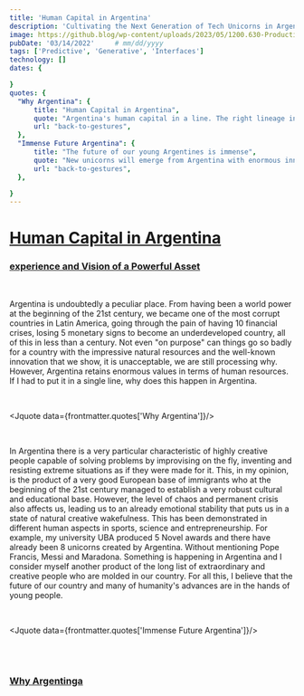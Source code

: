 ```yaml
---
title: 'Human Capital in Argentina'
description: 'Cultivating the Next Generation of Tech Unicorns in Argentina'
image: https://github.blog/wp-content/uploads/2023/05/1200.630-Productivity-wLogo@2x.png?resize=1600%2C850
pubDate: '03/14/2022'     # mm/dd/yyyy
tags: ['Predictive', 'Generative', 'Interfaces']
technology: []
dates: {

}
quotes: {
  "Why Argentina": {
      title: "Human Capital in Argentina",
      quote: "Argentina's human capital in a line. The right lineage in the wrong place",
      url: "back-to-gestures",
  },
  "Immense Future Argentina": {
      title: "The future of our young Argentines is immense",
      quote: "New unicorns will emerge from Argentina with enormous innovation and capacity to adapt to the future that began October 2022",
      url: "back-to-gestures",
  },

}
---
```


# [Human Capital in Argentina](#human-capital-in-argentina)
### [experience and Vision of a Powerful Asset](#experience-and-vision-of-a-powerful-asset)

<br/>

Argentina is undoubtedly a peculiar place. From having been a world power at the beginning of the 21st century, we became one of the most corrupt countries in Latin America, going through the pain of having 10 financial crises, losing 5 monetary signs to become an underdeveloped country, all of this in less than a century. Not even "on purpose" can things go so badly for a country with the impressive natural resources and the well-known innovation that we show, it is unacceptable, we are still processing why. However, Argentina retains enormous values in terms of human resources. If I had to put it in a single line, why does this happen in Argentina.

<br/>

<Jquote data={frontmatter.quotes['Why Argentina']}/>

<br/>

In Argentina there is a very particular characteristic of highly creative people capable of solving problems by improvising on the fly, inventing and resisting extreme situations as if they were made for it. This, in my opinion, is the product of a very good European base of immigrants who at the beginning of the 21st century managed to establish a very robust cultural and educational base. However, the level of chaos and permanent crisis also affects us, leading us to an already emotional stability that puts us in a state of natural creative wakefulness. This has been demonstrated in different human aspects in sports, science and entrepreneurship. For example, my university UBA produced 5 Novel awards and there have already been 8 unicorns created by Argentina. Without mentioning Pope Francis, Messi and Maradona. Something is happening in Argentina and I consider myself another product of the long list of extraordinary and creative people who are molded in our country. For all this, I believe that the future of our country and many of humanity's advances are in the hands of young people.

<br/>

<Jquote data={frontmatter.quotes['Immense Future Argentina']}/>

<br/>

<br/>

### [Why Argentinga](#Why-argentinga)

<br/>



